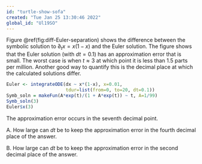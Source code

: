 ```yaml
---
id: "turtle-show-sofa"
created: "Tue Jan 25 13:30:46 2022"
global_id: "Ul19SO" 
---
```


Figure \@ref(fig:diff-Euler-separation) shows the difference between the symbolic solution to $\partial_t x = x (1-x)$ and the Euler solution. The figure shows that the Euler solution (with $dt=0.1$) has an approximation error that is  small. The worst case is when $t \approx 3$ at which point it is less than 1.5 parts per million. Another good way to quantify this is the decimal place at which the calculated solutions differ.


```r
Euler <- integrateODE(dx ~ x*(1-x), x=0.01, 
                      tdur=list(from=0, to=20, dt=0.1))
Symb_soln = makeFun(A*exp(t)/(1 + A*exp(t)) ~ t, A=1/99)
Symb_soln(3)
Euler$x(3)
```

The approximation error occurs in the seventh decimal point.

A. How large can $dt$ be to keep the approximation error in the fourth decimal place of the answer.

B. How large can $dt$ be to keep the approximation error in the second decimal place of the answer.



